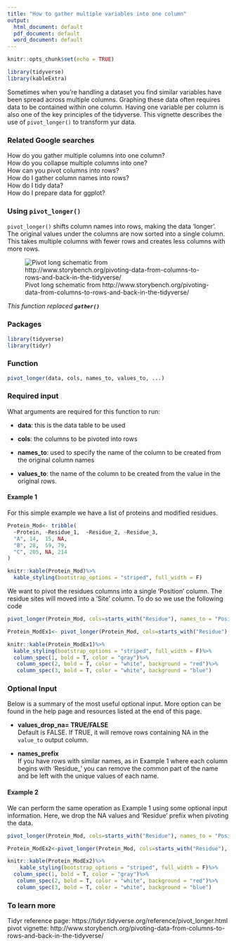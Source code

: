 ```yaml
---
title: "How to gather multiple variables into one column"
output:
  html_document: default
  pdf_document: default
  word_document: default
---
```


```r
knitr::opts_chunk$set(echo = TRUE)

library(tidyverse)
library(kableExtra)
```

Sometimes when you're handling a dataset you find similar variables have been spread across multiple columns. Graphing these data often requires data to be contained within one column. Having one variable per column is also one of the key principles of the tidyverse. This vignette describes the use of `pivot_longer()` to transform yur data. 

### Related Google searches
How do you gather multiple columns into one column?  
How do you collapse multiple columns into one?  
How can you pivot columns into rows?  
How do I gather column names into rows?  
How do I tidy data?  
How do I prepare data for ggplot?  
  
### Using `pivot_longer()`   
`pivot_longer()` shifts column names into rows, making the data 'longer'. The original values under the columns are now sorted into a single column. This takes multiple columns with fewer rows and creates less columns with more rows.

![Pivot long schematic from http://www.storybench.org/pivoting-data-from-columns-to-rows-and-back-in-the-tidyverse/](pivotlong.png)

*This function replaced **`gather()`** * 

### Packages
```r
library(tidyverse)
library(tidyr)
```


### Function
```r
pivot_longer(data, cols, names_to, values_to, ...)
```

### **Required input**
What arguments are required for this function to run:  

* **data**: this is the data table to be used  

* **cols**: the columns to be pivoted into rows  

* **names_to**: used to specify the name of the column to be created from the original column names  

* **values_to**: the name of the column to be created from the value in the original rows. 

  
  
#### Example 1
For this simple example we have a list of proteins and modified residues. 
```r
Protein_Mod<- tribble(
  ~Protein, ~Residue_1,  ~Residue_2, ~Residue_3,
  "A", 14,  15, NA,
  "B", 28,  59, 79, 
  "C", 205, NA, 214
)

knitr::kable(Protein_Mod)%>%
  kable_styling(bootstrap_options = "striped", full_width = F)
```


We want to pivot the residues columns into a single 'Position' column. The residue sites will moved into a 'Site' column. 
To do so we use the following code

```r
pivot_longer(Protein_Mod, cols=starts_with("Residue"), names_to = "Position", values_to = "Site")
```
```r
Protein_ModEx1<- pivot_longer(Protein_Mod, cols=starts_with("Residue"), names_to = "Position", values_to = "Site")

knitr::kable(Protein_ModEx1)%>%
  kable_styling(bootstrap_options = "striped", full_width = F)%>%
  column_spec(1, bold = T, color = "gray")%>%
   column_spec(2, bold = T, color = "white", background = "red")%>%
   column_spec(3, bold = T, color = "white", background = "blue")
```


### **Optional Input**
Below is a summary of the most useful optional input. More option can be found in the help page and resources listed at the end of this page.

* **values_drop_na= TRUE/FALSE**  
    Default is FALSE. If TRUE, it will remove rows containing NA in the `value_to` output column.
    
* **names_prefix**  
    If you have rows with similar names, as in Example 1 where each column begins with 'Residue_' you can remove the common part of the name and be left with the unique values of each name.
    
        
#### Example 2
We can perform the same operation as Example 1 using some optional input information. Here, we drop the NA values and 'Residue' prefix when pivoting the data.

```r
pivot_longer(Protein_Mod, cols=starts_with("Residue"), names_to = "Position", values_to = "Site", values_drop_na = TRUE, names_prefix = "Residue_")
```
```r
Protein_ModEx2<-pivot_longer(Protein_Mod, cols=starts_with("Residue"), names_to = "Position", values_to = "Site", values_drop_na = TRUE, names_prefix = "Residue_")

knitr::kable(Protein_ModEx2)%>%
    kable_styling(bootstrap_options = "striped", full_width = F)%>%
  column_spec(1, bold = T, color = "gray")%>%
   column_spec(2, bold = T, color = "white", background = "red")%>%
   column_spec(3, bold = T, color = "white", background = "blue")
```

### To learn more
Tidyr reference page: https://tidyr.tidyverse.org/reference/pivot_longer.html  
pivot vignette: http://www.storybench.org/pivoting-data-from-columns-to-rows-and-back-in-the-tidyverse/ 



